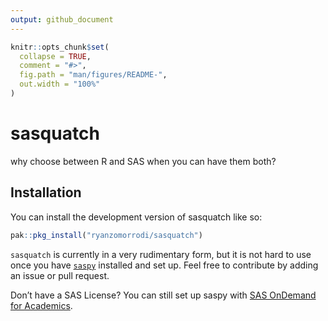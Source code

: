 ```yaml
---
output: github_document
---
```


<!-- README.md is generated from README.Rmd. Please edit that file -->

```r
knitr::opts_chunk$set(
  collapse = TRUE,
  comment = "#>",
  fig.path = "man/figures/README-",
  out.width = "100%"
)
```

# sasquatch

<!-- badges: start -->
<!-- badges: end -->

why choose between R and SAS when you can have them both?

## Installation

You can install the development version of sasquatch like so:

```r
pak::pkg_install("ryanzomorrodi/sasquatch")
```

`sasquatch` is currently in a very rudimentary form, but it is not hard to use once
you have [`saspy`](https://sassoftware.github.io/saspy/) installed and set up.
Feel free to contribute by adding an issue or pull request.

Don't have a SAS License? You can still set up saspy with [SAS OnDemand for Academics](https://www.sas.com/en_us/software/on-demand-for-academics.html#928a7e06-1416-4d88-b966-311df1bdfea6).

